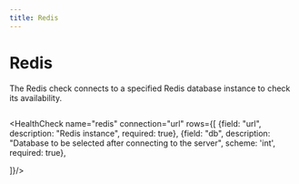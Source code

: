 ```yaml
---
title: Redis
---
```


# <Icon name="redis" /> Redis

The Redis check connects to a specified Redis database instance to check its availability.

```yaml title="promtheus.yaml"  file=../../../modules/canary-checker/fixtures/datasources/redis_pass.yaml
```
<HealthCheck name="redis" connection="url" rows={[
  {field: "url", description: "Redis instance", required: true},
  {field: "db", description: "Database to be selected after connecting to the server", scheme: 'int', required: true},

]}/>



